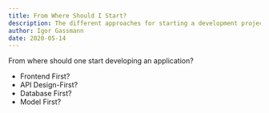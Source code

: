 ```yaml
---
title: From Where Should I Start?
description: The different approaches for starting a development project.
author: Igor Gassmann
date: 2020-05-14
---
```


From where should one start developing an application?

- Frontend First?
- API Design-First?
- Database First?
- Model First?
